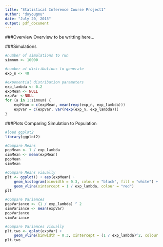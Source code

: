 ```yaml
---
title: "Statistical Inference Course Project1"
author: "doyougnu"
date: "July 20, 2015"
output: pdf_document
---
```


###Overview
Overview to be writting here...

###Simulations
```r
#number of simulations to run
simnum <- 10000

#number of distributions to generate
exp_n <- 40

#exponential distribution parameters
exp_lambda <- 0.2
expMean <- NULL
expVar <-NULL
for (a in 1:simnum) {
    expMean = c(expMean, mean(rexp(exp_n, exp_lambda)))
    expVar = c(expVar, var(rexp(exp_n, exp_lambda)))
}
```

###Plots Comparing Simulation to Population
```r
#load ggplot2
library(ggplot2)

#Compare Means
popMean <- 1 / exp_lambda
simMean <- mean(expMean)
popMean
simMean

#Compare Means visually
plt <- ggplot() + aes(expMean) + 
    geom_histogram(binwidth = 0.3, colour = "black", fill = "white") +
    geom_vline(xintercept = 1 / exp_lambda, colour = "red")
plt
```

```r
#Compare Variances
popVariance <- (1 / exp_lambda) ^ 2
simVariance <- mean(expVar)
popVariance
simVariance

#compare Variances visually
plt.two <- qplot(expVar) +
    geom_vline(binwidth = 0.3, xintercept = (1 / exp_lambda)^2, colour = "red")
plt.two
```